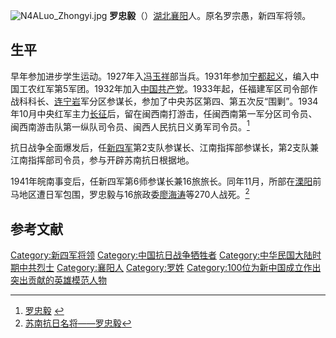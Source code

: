 [[File:N4ALuo_Zhongyi.jpg|thumb]]
'''罗忠毅'''（{{bd|1907年||1941年|11月28日|catIdx=L}}）[[湖北|湖北]][[襄阳|襄阳]]人。原名罗宗愚，新四军将领。

==生平==
早年参加进步学生运动。1927年入[[冯玉祥|冯玉祥]]部当兵。1931年参加[[宁都起义|宁都起义]]，编入中国工农红军第5军团。1932年加入[[中国共产党|中国共产党]]。1933年起，任福建军区司令部作战科科长、[[连城|连]][[宁化|宁]][[龙岩市|岩]]军分区参谋长，参加了中央苏区第四、第五次反“围剿”。1934年10月中央红军主力[[长征|长征]]后，留在闽西南打游击，任闽西南第一军分区司令员、闽西南游击队第一纵队司令员、闽西人民抗日义勇军司令员。<ref>[http://news.xinhuanet.com/ziliao/2009-09/11/content_12034901.htm 罗忠毅] {{webarchive|url=https://web.archive.org/web/20151010100818/http://news.xinhuanet.com/ziliao/2009-09/11/content_12034901.htm |date=2015-10-10 }}</ref>

抗日战争全面爆发后，任[[新四军|新四军]]第2支队参谋长、江南指挥部参谋长，第2支队兼江南指挥部司令员，参与开辟苏南抗日根据地。

1941年皖南事变后，任新四军第6师参谋长兼16旅旅长。同年11月，所部在[[溧阳|溧阳]]前马地区遭日军包围，罗忠毅与16旅政委[[廖海涛|廖海涛]]等270人战死。<ref>[http://www.cyol.net/zqb/content/2009-09/23/content_2865881.htm 苏南抗日名将——罗忠毅]</ref>

==参考文献==
<references/>

{{DEFAULTSORT:L}}
[[Category:新四军将领|Category:新四军将领]]
[[Category:中国抗日战争牺牲者|Category:中国抗日战争牺牲者]]
[[Category:中华民国大陆时期中共烈士|Category:中华民国大陆时期中共烈士]]
[[Category:襄阳人|Category:襄阳人]]
[[Category:罗姓|Category:罗姓]]
[[Category:100位为新中国成立作出突出贡献的英雄模范人物|Category:100位为新中国成立作出突出贡献的英雄模范人物]]